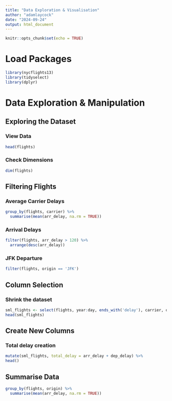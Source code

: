 ```yaml
---
title: "Data Exploration & Visualisation"
author: "adamlaycock"
date: "2024-09-24"
output: html_document
---
```


```r
knitr::opts_chunk$set(echo = TRUE)
```
# Load Packages
```r
library(nycflights13)
library(tidyselect)
library(dplyr)
```
# Data Exploration & Manipulation
## Exploring the Dataset
### View Data
```r
head(flights)
```
### Check Dimensions
```r
dim(flights)
```
## Filtering Flights
### Average Carrier Delays
```r
group_by(flights, carrier) %>%
  summarise(mean(arr_delay, na.rm = TRUE))
```
### Arrival Delays
```r
filter(flights, arr_delay > 120) %>%
  arrange(desc(arr_delay))
```
### JFK Departure
```r
filter(flights, origin == 'JFK')
```
## Column Selection
### Shrink the dataset
```r
sml_flights <- select(flights, year:day, ends_with('delay'), carrier, origin, dest)
head(sml_flights)
```
## Create New Columns
### Total delay creation
```r
mutate(sml_flights, total_delay = arr_delay + dep_delay) %>%
head()
```
## Summarise Data
```r
group_by(flights, origin) %>%
  summarise(mean(arr_delay, na.rm = TRUE))
```





